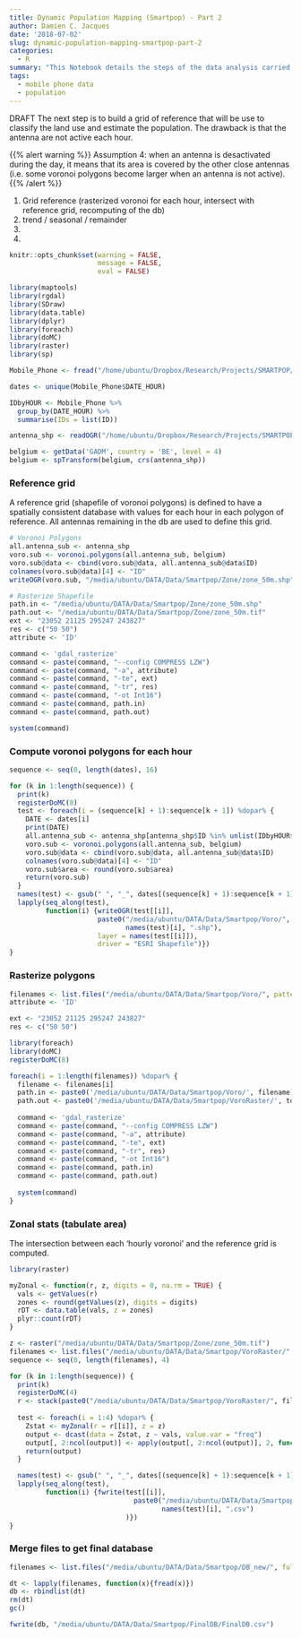 ```yaml
---
title: Dynamic Population Mapping (Smartpop) - Part 2
author: Damien C. Jacques
date: '2018-07-02'
slug: dynamic-population-mapping-smartpop-part-2
categories:
  - R
summary: "This Notebook details the steps of the data analysis carried out for the Smartpop project -- Dynamic Population WP (part 2)."
tags:
  - mobile phone data
  - population
---
```


DRAFT
The next step is to build a grid of reference that will be use to classify the land use and estimate the population. The drawback is that the antenna are not active each hour.

{{% alert warning %}}
Assumption 4: when an antenna is desactivated during the day, it means that its area is covered by the other close antennas (i.e. some voronoi polygons become larger when an antenna is not active). 
{{% /alert %}}

1) Grid reference (rasterized voronoi for each hour, intersect with reference grid, recomputing of the db)
2) trend / seasonal / remainder
3) 
4)

```r
knitr::opts_chunk$set(warning = FALSE, 
                      message = FALSE,
                      eval = FALSE)
```

```r
library(maptools)
library(rgdal)
library(SDraw)
library(data.table)
library(dplyr)
library(foreach)
library(doMC)
library(raster)
library(sp)

Mobile_Phone <- fread("/home/ubuntu/Dropbox/Research/Projects/SMARTPOP/Data/CleanData/MobilePhone.csv")

dates <- unique(Mobile_Phone$DATE_HOUR)

IDbyHOUR <- Mobile_Phone %>%
  group_by(DATE_HOUR) %>%
  summarise(IDs = list(ID))

antenna_shp <- readOGR("/home/ubuntu/Dropbox/Research/Projects/SMARTPOP/Data/CleanData/antenna_shp.shp")

belgium <- getData('GADM', country = 'BE', level = 4)
belgium <- spTransform(belgium, crs(antenna_shp))
```

### Reference grid

A reference grid (shapefile of voronoi polygons) is defined to have a spatially consistent database with values for each hour in each polygon of reference. All antennas remaining in the db are used to define this grid. 

```r
# Voronoi Polygons
all.antenna_sub <- antenna_shp
voro.sub <- voronoi.polygons(all.antenna_sub, belgium)
voro.sub@data <- cbind(voro.sub@data, all.antenna_sub@data$ID)
colnames(voro.sub@data)[4] <- "ID"
writeOGR(voro.sub, "/media/ubuntu/DATA/Data/Smartpop/Zone/zone_50m.shp", layer = "zone_50m", driver = "ESRI Shapefile")

# Rasterize Shapefile
path.in <- "/media/ubuntu/DATA/Data/Smartpop/Zone/zone_50m.shp"
path.out <- "/media/ubuntu/DATA/Data/Smartpop/Zone/zone_50m.tif"
ext <- "23052 21125 295247 243827"
res <- c("50 50")
attribute <- 'ID'

command <- 'gdal_rasterize'
command <- paste(command, "--config COMPRESS LZW") 
command <- paste(command, "-a", attribute) 
command <- paste(command, "-te", ext) 
command <- paste(command, "-tr", res) 
command <- paste(command, "-ot Int16")
command <- paste(command, path.in)
command <- paste(command, path.out)

system(command)
```

### Compute voronoi polygons for each hour

```r
sequence <- seq(0, length(dates), 16)

for (k in 1:length(sequence)) {
  print(k)
  registerDoMC(8)
  test <- foreach(i = (sequence[k] + 1):sequence[k + 1]) %dopar% {
    DATE <- dates[i]
    print(DATE)
    all.antenna_sub <- antenna_shp[antenna_shp$ID %in% unlist(IDbyHOUR$IDs[IDbyHOUR$DATE_HOUR == DATE]),]
    voro.sub <- voronoi.polygons(all.antenna_sub, belgium)
    voro.sub@data <- cbind(voro.sub@data, all.antenna_sub@data$ID)
    colnames(voro.sub@data)[4] <- "ID"
    voro.sub$area <- round(voro.sub$area)
    return(voro.sub)
  }
  names(test) <- gsub(" ", "_", dates[(sequence[k] + 1):sequence[k + 1]])
  lapply(seq_along(test), 
         function(i) {writeOGR(test[[i]], 
                      paste0("/media/ubuntu/DATA/Data/Smartpop/Voro/", 
                             names(test)[i], ".shp"),
                      layer = names(test[[i]]), 
                      driver = "ESRI Shapefile")})
}
```

### Rasterize polygons

```r
filenames <- list.files("/media/ubuntu/DATA/Data/Smartpop/Voro/", pattern = ".shp$")
attribute <- 'ID'

ext <- "23052 21125 295247 243827"
res <- c("50 50")

library(foreach)
library(doMC)
registerDoMC(8)

foreach(i = 1:length(filenames)) %dopar% {
  filename <- filenames[i]
  path.in <- paste0('/media/ubuntu/DATA/Data/Smartpop/Voro/', filename)
  path.out <- paste0('/media/ubuntu/DATA/Data/Smartpop/VoroRaster/', tools::file_path_sans_ext(filename),'_50m.tif')
  
  command <- 'gdal_rasterize'
  command <- paste(command, "--config COMPRESS LZW") 
  command <- paste(command, "-a", attribute) 
  command <- paste(command, "-te", ext) 
  command <- paste(command, "-tr", res) 
  command <- paste(command, "-ot Int16")
  command <- paste(command, path.in)
  command <- paste(command, path.out)
  
  system(command)
}
```

### Zonal stats (tabulate area)

The intersection between each 'hourly voronoi' and the reference grid is computed.

```r
library(raster)

myZonal <- function(r, z, digits = 0, na.rm = TRUE) { 
  vals <- getValues(r) 
  zones <- round(getValues(z), digits = digits)
  rDT <- data.table(vals, z = zones)
  plyr::count(rDT) 
}

z <- raster("/media/ubuntu/DATA/Data/Smartpop/Zone/zone_50m.tif")
filenames <- list.files("/media/ubuntu/DATA/Data/Smartpop/VoroRaster/", pattern = "50m.tif$")
sequence <- seq(0, length(filenames), 4)

for (k in 1:length(sequence)) {
  print(k)
  registerDoMC(4)
  r <- stack(paste0("/media/ubuntu/DATA/Data/Smartpop/VoroRaster/", filenames[(sequence[k] + 1):sequence[k + 1]]))
  
  test <- foreach(i = 1:4) %dopar% {
    Zstat <- myZonal(r = r[[i]], z = z)
    output <- dcast(data = Zstat, z ~ vals, value.var = "freq")
    output[, 2:ncol(output)] <- apply(output[, 2:ncol(output)], 2, function(i) i/sum(i, na.rm = T))
    return(output)
  }

  names(test) <- gsub(" ", "_", dates[(sequence[k] + 1):sequence[k + 1]])
  lapply(seq_along(test), 
         function(i) {fwrite(test[[i]], 
                               paste0("/media/ubuntu/DATA/Data/Smartpop/TabArea/TabArea_", 
                                      names(test)[i], ".csv")
                             )})
}
```

### Merge files to get final database

```r
filenames <- list.files("/media/ubuntu/DATA/Data/Smartpop/DB_new/", full.names = T)

dt <- lapply(filenames, function(x){fread(x)})
db <- rbindlist(dt)
rm(dt)
gc()

fwrite(db, "/media/ubuntu/DATA/Data/Smartpop/FinalDB/FinalDB.csv")
```

